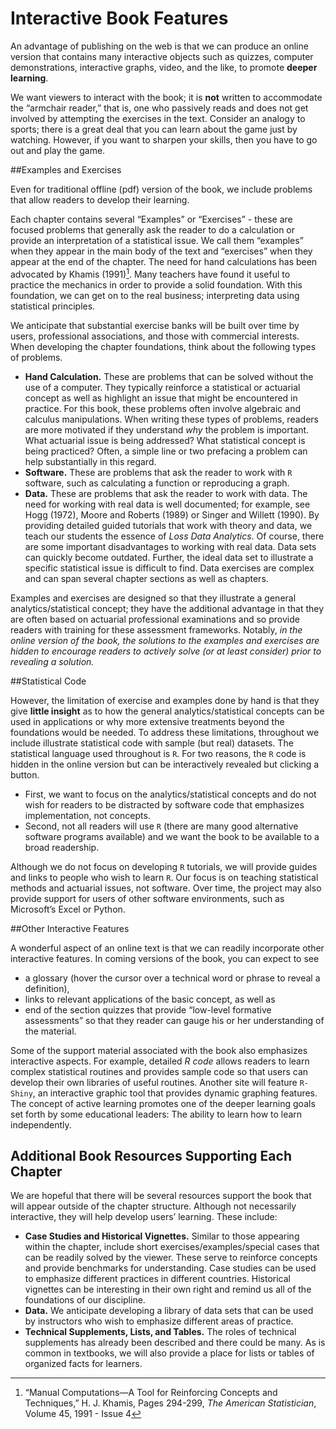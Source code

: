 # Interactive Book Features  {#S:Interactive}

An advantage of publishing on the web is that we can produce an online version that contains many interactive objects such as quizzes, computer demonstrations, interactive graphs, video, and the like, to promote **deeper learning**.

We want viewers to interact with the book; it is **not** written to accommodate the “armchair reader,” that is, one who passively reads and does not get involved by attempting the exercises in the text. Consider an analogy to sports; there is a great deal that you can learn about the game just by watching. However, if you want to sharpen your skills, then you have to go out and play the game. 


##Examples and Exercises

Even for traditional offline (pdf) version of the book, we include problems that allow readers to develop their learning.

Each chapter contains several “Examples” or “Exercises” - these are focused problems that generally ask the reader to do a calculation or provide an interpretation of a statistical issue. We call them “examples” when they appear in the main body of the text and “exercises” when they appear at the end of the chapter. The need for hand calculations has been advocated by Khamis (1991)[^2]. Many teachers have found it useful to practice the mechanics in order to provide a solid foundation. With this foundation, we can get on to the real business; interpreting data using statistical principles. 

We anticipate that substantial exercise banks will be built over time by users, professional associations, and those with commercial interests. When developing the chapter foundations, think about the following types of problems. 

- **Hand Calculation.** These are  problems that can be solved without the use of a computer. They typically reinforce a statistical or actuarial concept as well as highlight an issue that might be encountered in practice. For this book, these problems often involve algebraic and calculus manipulations. When writing these types of problems, readers are more motivated if they understand *why* the problem is important. What actuarial issue is being addressed? What statistical concept is being practiced? Often, a simple line or two prefacing a problem can help substantially in this regard.
- **Software.** These are  problems that ask the reader to work with `R` software, such as calculating a function or reproducing a graph.
- **Data.** These are  problems that ask the reader to work with data. The need for working with real data is well documented; for example, see Hogg (1972), Moore and Roberts (1989) or Singer and Willett (1990). By providing detailed guided tutorials that work with theory and data, we teach our students the essence of *Loss Data Analytics*. Of course, there are some important disadvantages to working with real data. Data sets can quickly become outdated. Further, the ideal data set to illustrate a specific statistical issue is difficult to find. Data exercises are complex and can span several chapter sections as well as chapters.

Examples and exercises are designed so that they illustrate a general analytics/statistical concept; they have the additional advantage in that they are often based on actuarial professional examinations and so provide readers with training for these assessment frameworks. Notably, *in the online version of the book, the solutions to the examples and exercises are hidden to encourage readers to actively solve (or at least consider) prior to revealing a solution.*

##Statistical Code

However, the limitation of exercise and examples done by hand is that they give **little insight** as to how the general analytics/statistical concepts can be used in applications or why more extensive treatments beyond the foundations would be needed. To address these limitations, throughout we include illustrate statistical code with sample (but real) datasets. The statistical language used throughout is `R`. For two reasons, the `R` code is hidden in the online version but can be interactively revealed but clicking a button. 

- First, we want to focus on the analytics/statistical concepts and do not wish for readers to be distracted by software code that emphasizes implementation, not concepts. 
- Second, not all readers will use `R` (there are many good alternative software programs available) and we want the book to be available to a broad readership.

Although we do not focus on developing `R` tutorials, we will provide guides and links to people who wish to learn `R`. Our focus is on teaching statistical methods and actuarial issues, not software. Over time, the project may also provide support for users of other software environments, such as Microsoft's Excel or Python.

  
##Other Interactive Features

A wonderful aspect of an online text is that we can readily incorporate other interactive features. In coming versions of the book, you can expect to see 

- a glossary (hover the cursor over a technical word or phrase to reveal a definition), 
- links to relevant applications of the basic concept, as well as 
- end of the section quizzes that provide “low-level formative assessments” so that they reader can gauge his or her understanding of the material. 

Some of the support material associated with the book also emphasizes interactive aspects. For example, detailed *R code* allows readers to learn complex statistical routines and provides sample code so that users can develop their own libraries of useful routines. Another site will feature `R-Shiny`, an interactive graphic tool that provides dynamic graphing features. The concept of active learning promotes one of the deeper learning goals set forth by some educational leaders: The ability to learn how to learn independently.


## Additional Book Resources Supporting Each Chapter

We are hopeful that there will be several resources support the book that will appear outside of the chapter structure. Although not necessarily interactive, they will help develop users' learning. These include:

- **Case Studies and Historical Vignettes.** Similar to those appearing within the chapter, include short exercises/examples/special cases that can be readily solved by the viewer. These serve to reinforce concepts and provide benchmarks for understanding. Case studies can be used to emphasize different practices in different countries. Historical vignettes can be interesting in their own right and remind us all of the foundations of our discipline.
- **Data.** We anticipate developing a library of data sets that can be used by instructors who wish to emphasize different areas of practice.
- **Technical Supplements, Lists, and Tables.** The roles of technical supplements has already been described and there could be many. As is common in textbooks, we will also provide a place for lists or tables of organized facts for learners.



[^2]: “Manual Computations—A Tool for Reinforcing Concepts and Techniques,” H. J. Khamis, Pages 294-299, *The American Statistician*, Volume 45, 1991 - Issue 4